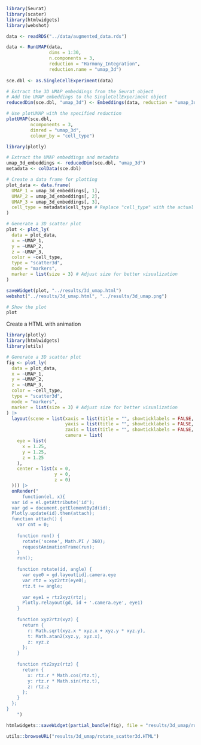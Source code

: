 ```r
library(Seurat)
library(scater)
library(htmlwidgets)
library(webshot)

data <- readRDS("../data/augmented_data.rds")

data <- RunUMAP(data,
                dims = 1:30,
                n.components = 3,
                reduction = "Harmony_Integration",
                reduction.name = "umap_3d")
  
sce.dbl <- as.SingleCellExperiment(data)

# Extract the 3D UMAP embeddings from the Seurat object
# Add the UMAP embeddings to the SingleCellExperiment object
reducedDim(sce.dbl, "umap_3d") <- Embeddings(data, reduction = "umap_3d")

# Use plotUMAP with the specified reduction
plotUMAP(sce.dbl,
         ncomponents = 3,
         dimred = "umap_3d",
         colour_by = "cell_type")
```

```r
library(plotly)

# Extract the UMAP embeddings and metadata
umap_3d_embeddings <- reducedDim(sce.dbl, "umap_3d")
metadata <- colData(sce.dbl)

# Create a data frame for plotting
plot_data <- data.frame(
  UMAP_1 = umap_3d_embeddings[, 1],
  UMAP_2 = umap_3d_embeddings[, 2],
  UMAP_3 = umap_3d_embeddings[, 3],
  cell_type = metadata$cell_type # Replace "cell_type" with the actual column name in your metadata
)

# Generate a 3D scatter plot
plot <- plot_ly(
  data = plot_data,
  x = ~UMAP_1,
  y = ~UMAP_2,
  z = ~UMAP_3,
  color = ~cell_type,
  type = "scatter3d",
  mode = "markers",
  marker = list(size = 3) # Adjust size for better visualization
)

saveWidget(plot, "../results/3d_umap.html")
webshot("../results/3d_umap.html", "../results/3d_umap.png")

# Show the plot
plot
```

Create a HTML with animation
```r
library(plotly)
library(htmlwidgets)
library(utils)

# Generate a 3D scatter plot
fig <- plot_ly(
  data = plot_data,
  x = ~UMAP_1,
  y = ~UMAP_2,
  z = ~UMAP_3,
  color = ~cell_type,
  type = "scatter3d",
  mode = "markers",
  marker = list(size = 3) # Adjust size for better visualization
) |>
  layout(scene = list(xaxis = list(title = "", showticklabels = FALSE, zeroline = FALSE),
                      yaxis = list(title = "", showticklabels = FALSE, zeroline = FALSE),
                      zaxis = list(title = "", showticklabels = FALSE, zeroline = FALSE),
                      camera = list(
    eye = list(
      x = 1.25,
      y = 1.25,
      z = 1.25
    ),
    center = list(x = 0,
                  y = 0,
                  z = 0)
  ))) |>
  onRender("
      function(el, x){
  var id = el.getAttribute('id');
  var gd = document.getElementById(id);
  Plotly.update(id).then(attach);
  function attach() {
    var cnt = 0;
    
    function run() {
      rotate('scene', Math.PI / 360);
      requestAnimationFrame(run);
    } 
    run();
    
    function rotate(id, angle) {
      var eye0 = gd.layout[id].camera.eye
      var rtz = xyz2rtz(eye0);
      rtz.t += angle;
      
      var eye1 = rtz2xyz(rtz);
      Plotly.relayout(gd, id + '.camera.eye', eye1)
    }
    
    function xyz2rtz(xyz) {
      return {
        r: Math.sqrt(xyz.x * xyz.x + xyz.y * xyz.y),
        t: Math.atan2(xyz.y, xyz.x),
        z: xyz.z
      };
    }
    
    function rtz2xyz(rtz) {
      return {
        x: rtz.r * Math.cos(rtz.t),
        y: rtz.r * Math.sin(rtz.t),
        z: rtz.z
      };
    }
  };
}
    ")

htmlwidgets::saveWidget(partial_bundle(fig), file = "results/3d_umap/rotate_scatter3d.HTML", selfcontained = TRUE)

utils::browseURL("results/3d_umap/rotate_scatter3d.HTML")
```

